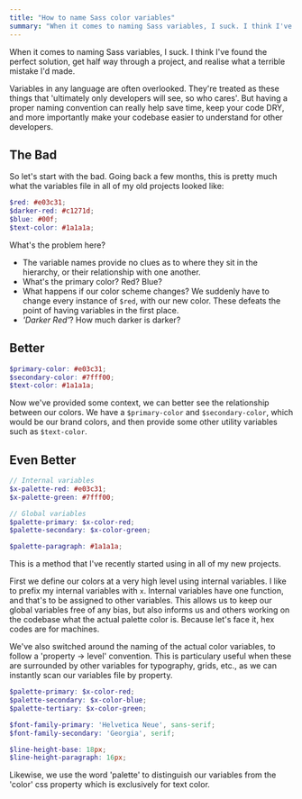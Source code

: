 ```yaml
---
title: "How to name Sass color variables"
summary: "When it comes to naming Sass variables, I suck. I think I've found the perfect solution, get half"
---
```


When it comes to naming Sass variables, I suck. I think I've found the perfect solution, get half way through a project, and realise what a terrible mistake I'd made.

Variables in any language are often overlooked. They're treated as these things that 'ultimately only developers will see, so who cares'. But having a proper naming convention can really help save time, keep your code DRY, and more importantly make your codebase easier to understand for other developers.

## The Bad

So let's start with the bad. Going back a few months, this is pretty much what the variables file in all of my old projects looked like:

```scss
$red: #e03c31;
$darker-red: #c1271d;
$blue: #00f;
$text-color: #1a1a1a;
```

What's the problem here?

* The variable names provide no clues as to where they sit in the hierarchy, or their relationship with one another.
* What's the primary color? Red? Blue?
* What happens if our color scheme changes? We suddenly have to change every instance of `$red`, with our new color. These defeats the point of having variables in the first place.
* _'Darker Red'_? How much darker is darker?

## Better

```scss
$primary-color: #e03c31;
$secondary-color: #7fff00;
$text-color: #1a1a1a;
```

Now we've provided some context, we can better see the relationship between our colors. We have a `$primary-color` and `$secondary-color`, which would be our brand colors, and then provide some other utility variables such as `$text-color`.

## Even Better

```scss
// Internal variables
$x-palette-red: #e03c31;
$x-palette-green: #7fff00;

// Global variables
$palette-primary: $x-color-red;
$palette-secondary: $x-color-green;

$palette-paragraph: #1a1a1a;
```

This is a method that I've recently started using in all of my new projects.

First we define our colors at a very high level using internal variables. I like to prefix my internal variables with `x`. Internal variables have one function, and that's to be assigned to other variables. This allows us to keep our global variables free of any bias, but also informs us and others working on the codebase what the actual palette color is. Because let's face it, hex codes are for machines.

We've also switched around the naming of the actual color variables, to follow a 'property -> level' convention. This is particulary useful when these are surrounded by other variables for typography, grids, etc., as we can instantly scan our variables file by property.

```scss
$palette-primary: $x-color-red;
$palette-secondary: $x-color-blue;
$palette-tertiary: $x-color-green;

$font-family-primary: 'Helvetica Neue', sans-serif;
$font-family-secondary: 'Georgia', serif;

$line-height-base: 18px;
$line-height-paragraph: 16px;
```

Likewise, we use the word 'palette' to distinguish our variables from the 'color' css property which is exclusively for text color.
